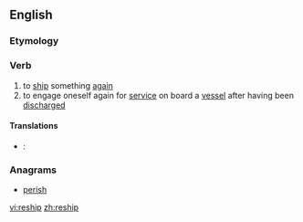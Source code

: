 ==English==

===Etymology===
{{prefix|re|ship}}

===Verb===
{{en-verb|reships|reshipping|reshipped}}

# to [[ship]] something [[again]]
# to engage oneself again for [[service]] on board a [[vessel]] after having been [[discharge]]d

====Translations====
{{trans-top|to ship something again}}
{{trans-mid}}
{{trans-bottom}}

{{trans-top|to engage oneself again for service on board a vessel after having been discharged}}
{{trans-mid}}
{{trans-bottom}}

{{ttbc-top}}
* {{ttbc|gv}}: {{t|gv|aachur er boayrd}}
{{trans-mid}}
{{trans-bottom}}

===Anagrams===
* [[perish#English|perish]]

[[vi:reship]]
[[zh:reship]]